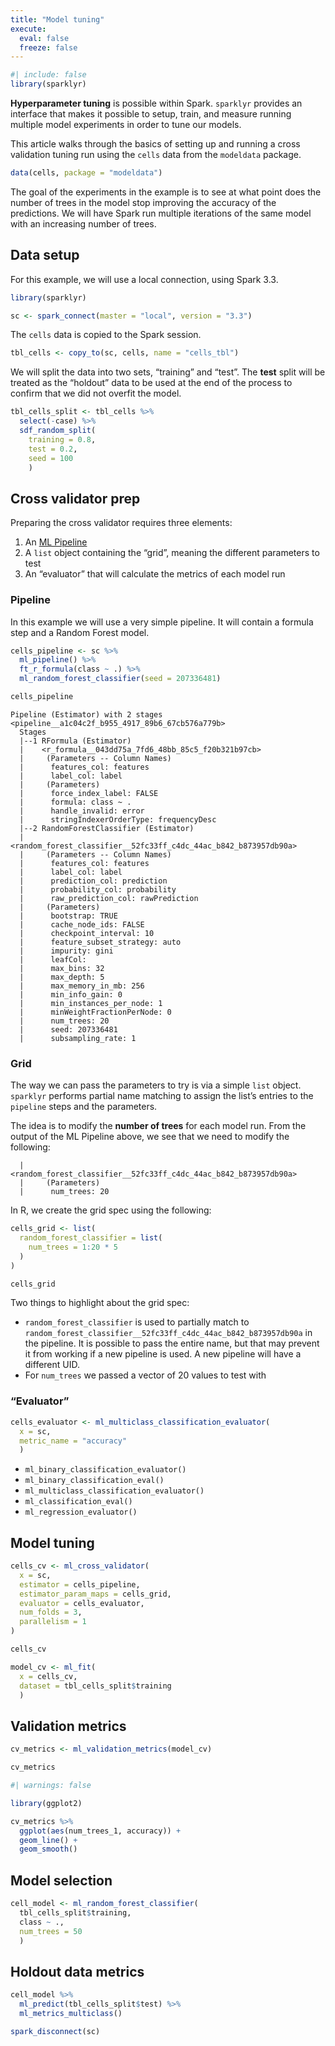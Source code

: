 ```yaml
---
title: "Model tuning"
execute:
  eval: false
  freeze: false
---
```



```r
#| include: false
library(sparklyr)
```

**Hyperparameter tuning**  is possible within Spark. `sparklyr` provides an interface
that makes it possible to setup, train, and measure running multiple model 
experiments in order to tune our models. 

This article walks through the basics of setting up and running a cross validation 
tuning run using the `cells` data from the `modeldata` package.

```r
data(cells, package = "modeldata")
```

The goal of the experiments in the example is to see at what point does the
number of trees in the model stop improving the accuracy of the predictions.  We
will have Spark run multiple iterations of the same model with an increasing
number of trees.


## Data setup

For this example, we will use a local connection, using Spark 3.3.

```r
library(sparklyr)

sc <- spark_connect(master = "local", version = "3.3")
```

The `cells` data is copied to the Spark session.

```r
tbl_cells <- copy_to(sc, cells, name = "cells_tbl")
```

We will split the data into two sets, "training" and "test".  The **test** split will
be treated as the "holdout" data to be used at the end of the process to confirm
that we did not overfit the model.

```r
tbl_cells_split <- tbl_cells %>% 
  select(-case) %>% 
  sdf_random_split(
    training = 0.8, 
    test = 0.2, 
    seed = 100
    )
```

## Cross validator prep

Preparing the cross validator requires three elements:

1. An [ML Pipeline](pipelines.qmd)
1. A `list` object containing the "grid", meaning the different parameters to test
1. An "evaluator" that will calculate the metrics of each model run

### Pipeline

In this example we will use a very simple pipeline. It will contain a
formula step and a Random Forest model.

```r
cells_pipeline <- sc %>% 
  ml_pipeline() %>%
  ft_r_formula(class ~ .) %>%
  ml_random_forest_classifier(seed = 207336481)

cells_pipeline
```


```
Pipeline (Estimator) with 2 stages
<pipeline__a1c04c2f_b955_4917_89b6_67cb576a779b> 
  Stages 
  |--1 RFormula (Estimator)
  |    <r_formula__043dd75a_7fd6_48bb_85c5_f20b321b97cb> 
  |     (Parameters -- Column Names)
  |      features_col: features
  |      label_col: label
  |     (Parameters)
  |      force_index_label: FALSE
  |      formula: class ~ .
  |      handle_invalid: error
  |      stringIndexerOrderType: frequencyDesc
  |--2 RandomForestClassifier (Estimator)
  |    <random_forest_classifier__52fc33ff_c4dc_44ac_b842_b873957db90a> 
  |     (Parameters -- Column Names)
  |      features_col: features
  |      label_col: label
  |      prediction_col: prediction
  |      probability_col: probability
  |      raw_prediction_col: rawPrediction
  |     (Parameters)
  |      bootstrap: TRUE
  |      cache_node_ids: FALSE
  |      checkpoint_interval: 10
  |      feature_subset_strategy: auto
  |      impurity: gini
  |      leafCol: 
  |      max_bins: 32
  |      max_depth: 5
  |      max_memory_in_mb: 256
  |      min_info_gain: 0
  |      min_instances_per_node: 1
  |      minWeightFractionPerNode: 0
  |      num_trees: 20
  |      seed: 207336481
  |      subsampling_rate: 1
```

### Grid

The way we can pass the parameters to try is via a simple `list` object. `sparklyr`
performs partial name matching to assign the list's entries to the `pipeline`
steps and the parameters.

The idea is to modify the **number of trees**  for each model run. From the output 
of the ML Pipeline above, we see that we need to modify the following:

```
  |    <random_forest_classifier__52fc33ff_c4dc_44ac_b842_b873957db90a> 
  |     (Parameters)
  |      num_trees: 20
```

In R, we create the grid spec using the following: 

```r
cells_grid <- list(
  random_forest_classifier = list(  
    num_trees = 1:20 * 5
  )
)

cells_grid
```

Two things to highlight about the grid spec:

- `random_forest_classifier` is used to partially match to `random_forest_classifier__52fc33ff_c4dc_44ac_b842_b873957db90a` in the pipeline. It
is possible to pass the entire name, but that may prevent it from working if
a new pipeline is used. A new pipeline will have a different UID.
- For `num_trees` we passed a vector of 20 values to test with

### "Evaluator"

```r
cells_evaluator <- ml_multiclass_classification_evaluator(
  x = sc,
  metric_name = "accuracy"
  )
```



- `ml_binary_classification_evaluator()`
- `ml_binary_classification_eval()`
- `ml_multiclass_classification_evaluator()`
- `ml_classification_eval()`
- `ml_regression_evaluator()`

## Model tuning

```r
cells_cv <- ml_cross_validator(
  x = sc,
  estimator = cells_pipeline, 
  estimator_param_maps = cells_grid,
  evaluator = cells_evaluator,
  num_folds = 3,
  parallelism = 1
)

cells_cv
```


```r
model_cv <- ml_fit(
  x = cells_cv, 
  dataset = tbl_cells_split$training
  )
```

## Validation metrics

```r
cv_metrics <- ml_validation_metrics(model_cv)

cv_metrics
```

```r
#| warnings: false

library(ggplot2)

cv_metrics %>% 
  ggplot(aes(num_trees_1, accuracy)) +
  geom_line() +
  geom_smooth()
```

## Model selection 

```r
cell_model <- ml_random_forest_classifier(
  tbl_cells_split$training, 
  class ~ ., 
  num_trees = 50
  )
```

## Holdout data metrics

```r
cell_model %>% 
  ml_predict(tbl_cells_split$test) %>% 
  ml_metrics_multiclass()
```
```r
spark_disconnect(sc)
```



